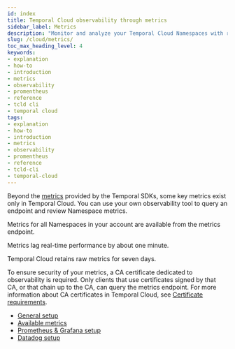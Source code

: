 ```yaml
---
id: index
title: Temporal Cloud observability through metrics
sidebar_label: Metrics
description: "Monitor and analyze your Temporal Cloud Namespaces with real-time metrics, available via an endpoint queryable with your own observability tool, with seven-day retention and CA-certified security."
slug: /cloud/metrics/
toc_max_heading_level: 4
keywords:
- explanation
- how-to
- introduction
- metrics
- observability
- promentheus
- reference
- tcld cli
- temporal cloud
tags:
- explanation
- how-to
- introduction
- metrics
- observability
- promentheus
- reference
- tcld-cli
- temporal-cloud
---
```


Beyond the [metrics](/references/sdk-metrics) provided by the Temporal SDKs, some key metrics exist only in Temporal Cloud.
You can use your own observability tool to query an endpoint and review Namespace metrics.

Metrics for all Namespaces in your account are available from the metrics endpoint.

Metrics lag real-time performance by about one minute.

Temporal Cloud retains raw metrics for seven days.

To ensure security of your metrics, a CA certificate dedicated to observability is required.
Only clients that use certificates signed by that CA, or that chain up to the CA, can query the metrics endpoint.
For more information about CA certificates in Temporal Cloud, see [Certificate requirements](/cloud/certificates#certificate-requirements).

- [General setup](/production-deployment/cloud/metrics/general-setup)
- [Available metrics](/production-deployment/cloud/metrics/reference)
- [Prometheus & Grafana setup](/cloud/metrics/prometheus-grafana)
- [Datadog setup](/cloud/metrics/datadog)
